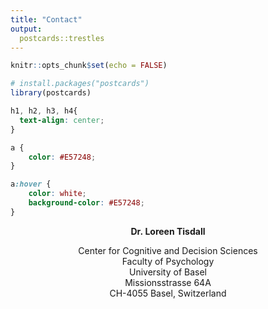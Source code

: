 ```yaml
---
title: "Contact"
output:
  postcards::trestles
---
```


```r
knitr::opts_chunk$set(echo = FALSE)

# install.packages("postcards")
library(postcards)
```

```css
h1, h2, h3, h4{
  text-align: center;
}
```

```css
a {
    color: #E57248;
}

a:hover {
    color: white;
    background-color: #E57248;
}
```

<center>
**Dr. Loreen Tisdall**\

Center for Cognitive and Decision Sciences\
Faculty of Psychology\
University of Basel\
Missionsstrasse 64A\
CH-4055 Basel, Switzerland

</center>

